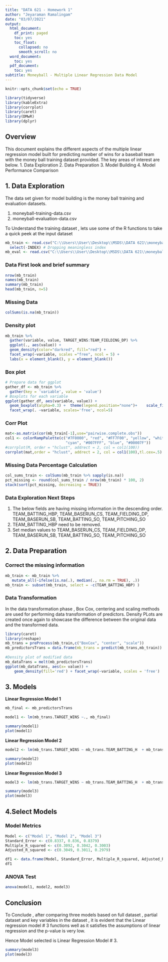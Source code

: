 ```yaml
---
title: "DATA 621 - Homework 1"
author: "Jeyaraman Ramalingam"
date: "03/07/2021"
output:
  html_document:
    df_print: paged
    toc: yes
    toc_float:
      collapsed: no
      smooth_scroll: no
  word_document:
    toc: yes
  pdf_document:
    toc: yes
subtitle: Moneyball - Multiple Linear Regression Data Model
---
```


```r
knitr::opts_chunk$set(echo = TRUE)
```
```r
library(tidyverse)
library(kableExtra)
library(corrplot)
library(caret)
library(DMwR)
library(dplyr)
```
## Overview

This document explains the different aspects of the multiple linear regression model built for predicting number of wins for a baseball team with the money ball training dataset provided. The key areas of interest are below.
1. Data Exploration
2. Data Preparation
3. Model Building
4. Model Performance Comparison


## 1. Data Exploration

The data set given for model building is the money ball training and evaluation datasets.

1. moneyball-training-data.csv
2. moneyball-evaluation-data.csv

To Understand the training dataset , lets use some of the R functions to take a quick peek at the input dataset

```r
mb_train <- read.csv("C:\\Users\\User\\Desktop\\MSDS\\DATA 621\\moneyball-training-data.csv") %>%
  select(-INDEX) # Dropping meaningless index
mb_eval <- read.csv("C:\\Users\\User\\Desktop\\MSDS\\DATA 621\\moneyball-evaluation-data.csv")
```
### Data First look and brief summary
```r
nrow(mb_train)
names(mb_train)
summary(mb_train)
head(mb_train, n=5) 
```

### Missing Data
```r
colSums(is.na(mb_train))
```

### Density plot 
```r
mb_train %>%
  gather(variable, value, TARGET_WINS:TEAM_FIELDING_DP) %>%
  ggplot(., aes(value)) + 
  geom_density(color="darkred", fill="red") + 
  facet_wrap(~variable, scales ="free", ncol = 5) +
  labs(x = element_blank(), y = element_blank())
```


### Box plot 
```r
# Prepare data for ggplot
gather_df <- mb_train %>% 
  gather(key = 'variable', value = 'value')
# Boxplots for each variable
ggplot(gather_df, aes(variable, value)) + 
  geom_boxplot(alpha=0.3) +  theme(legend.position="none")+    scale_fill_brewer(palette="BuPu") +
  facet_wrap(. ~variable, scales='free', ncol=5)
```


### Corr Plot

```r
mat<-as.matrix(cor(mb_train[-1],use="pairwise.complete.obs"))
col1 <- colorRampPalette(c("#7F0000", "red", "#FF7F00", "yellow", "white",
                           "cyan", "#007FFF", "blue", "#00007F"))
#corrplot(M, order = "hclust", addrect = 2, col = col1(100))
corrplot(mat,order = "hclust", addrect = 2, col = col1(100),tl.cex=.5)
```

### Missing Data Percentage Calculation

```r

col_sums_train <- colSums(mb_train %>% sapply(is.na))
pct_missing <- round(col_sums_train / nrow(mb_train) * 100, 2)
stack(sort(pct_missing, decreasing = TRUE))
```


### Data Exploration Next Steps

1. The below fields are having missing information in the descending order.
  TEAM_BATTING_HBP, TEAM_BASERUN_CS, TEAM_FIELDING_DP, TEAM_BASERUN_SB, TEAM_BATTING_SO, TEAM_PITCHING_SO
2. TEAM_BATTING_HBP need to be removed.
3. Set median values to TEAM_BASERUN_CS, TEAM_FIELDING_DP, TEAM_BASERUN_SB, TEAM_BATTING_SO, TEAM_PITCHING_SO

## 2. Data Preparation

### Correct the missing information
```r
mb_train <- mb_train %>% 
   mutate_all(~ifelse(is.na(.), median(., na.rm = TRUE), .))
mb_train <- subset(mb_train, select = -c(TEAM_BATTING_HBP) )
```


### Data Transformation

In the data transformation phase , Box Cox, centering and scaling methods are used for performing data transformation of predictors. Density PLots are created once again to showcase the difference between the original data and the transformed data.

```r
library(caret)
library(reshape)
mb_trans = preProcess(mb_train,c("BoxCox", "center", "scale"))
mb_predictorsTrans = data.frame(mb_trans = predict(mb_trans,mb_train))
      
#Density plot of modified data
mb_dataTrans = melt(mb_predictorsTrans)
ggplot(mb_dataTrans, aes(x= value)) + 
    geom_density(fill='red') + facet_wrap(~variable, scales = 'free')       
```

## 3. Models

**Linear Regression Model 1**

```r

mb_final <- mb_predictorsTrans

model1 <- lm(mb_trans.TARGET_WINS ~., mb_final)

summary(model1)
plot(model1)
```

**Linear Regression Model 2**

```r

model2 <- lm(mb_trans.TARGET_WINS ~ mb_trans.TEAM_BATTING_H  + mb_trans.TEAM_BATTING_3B  + mb_trans.TEAM_BATTING_HR  + mb_trans.TEAM_BATTING_BB + mb_trans.TEAM_BATTING_SO + mb_trans.TEAM_BASERUN_SB + mb_trans.TEAM_PITCHING_SO + mb_trans.TEAM_PITCHING_H + mb_trans.TEAM_PITCHING_SO + mb_trans.TEAM_FIELDING_E + mb_trans.TEAM_FIELDING_DP, mb_final)

summary(model2)
plot(model2)
```

**Linear Regression Model 3**

```r
model3 <- lm(mb_trans.TARGET_WINS ~ mb_trans.TEAM_BATTING_H  + mb_trans.TEAM_BATTING_3B  + mb_trans.TEAM_BATTING_HR  + mb_trans.TEAM_BATTING_BB + mb_trans.TEAM_BATTING_SO + mb_trans.TEAM_BASERUN_SB  + mb_trans.TEAM_FIELDING_E + mb_trans.TEAM_FIELDING_DP, mb_final)

summary(model3)
plot(model3)
```

## 4.Select Models
### Model Metrics
```r
Model <- c("Model 1", "Model 2", "Model 3")
Standard_Error <- c(0.8337, 0.836, 0.8379)
Multiple_R_squared <- c(0.3092, 0.3042, 0.3003)
Adjusted_R_squared <- c(0.3049, 0.3011, 0.2979)

df1 <- data.frame(Model, Standard_Error, Multiple_R_squared, Adjusted_R_squared)
df1
```

### ANOVA Test

```r
anova(model1, model2, model3)
```

## Conclusion

To Conclude , after comparing three models based on full dataset , partial dataset and key variables in the dataset , it is evident that the Linear regression model # 3 functions well as it satisfies the assumptions of linear regression and the p-value is very low. 

Hence Model selected is Linear Regression Model # 3. 

```r
summary(model3)
plot(model3)
```